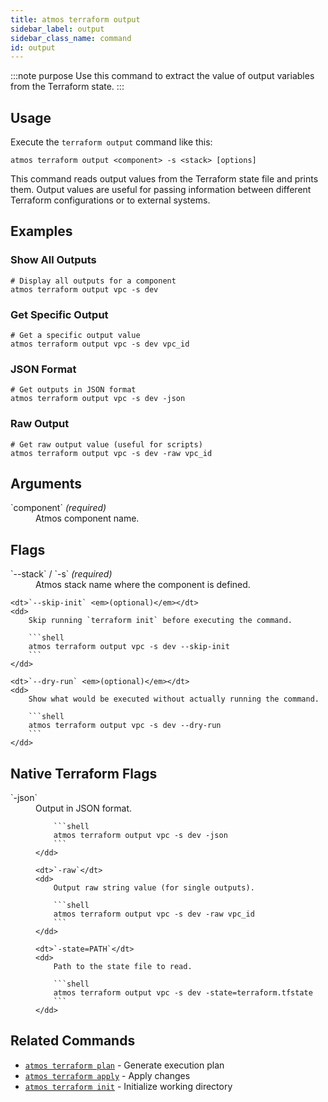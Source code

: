 ```yaml
---
title: atmos terraform output
sidebar_label: output
sidebar_class_name: command
id: output
---
```


:::note purpose
Use this command to extract the value of output variables from the Terraform state.
:::

<Screengrab title="atmos terraform output --help" slug="atmos-terraform-output--help" />

## Usage

Execute the `terraform output` command like this:

```shell
atmos terraform output <component> -s <stack> [options]
```

This command reads output values from the Terraform state file and prints them. Output values are useful for passing information between different Terraform configurations or to external systems.

## Examples

### Show All Outputs

```shell
# Display all outputs for a component
atmos terraform output vpc -s dev
```

### Get Specific Output

```shell
# Get a specific output value
atmos terraform output vpc -s dev vpc_id
```

### JSON Format

```shell
# Get outputs in JSON format
atmos terraform output vpc -s dev -json
```

### Raw Output

```shell
# Get raw output value (useful for scripts)
atmos terraform output vpc -s dev -raw vpc_id
```

## Arguments

<dl>
    <dt>`component` <em>(required)</em></dt>
    <dd>
        Atmos component name.
    </dd>
</dl>

## Flags

<dl>
    <dt>`--stack` / `-s` <em>(required)</em></dt>
    <dd>
        Atmos stack name where the component is defined.
    </dd>

    <dt>`--skip-init` <em>(optional)</em></dt>
    <dd>
        Skip running `terraform init` before executing the command.

        ```shell
        atmos terraform output vpc -s dev --skip-init
        ```
    </dd>

    <dt>`--dry-run` <em>(optional)</em></dt>
    <dd>
        Show what would be executed without actually running the command.

        ```shell
        atmos terraform output vpc -s dev --dry-run
        ```
    </dd>
</dl>

## Native Terraform Flags

<dl>
    <dt>`-json`</dt>
    <dd>
        Output in JSON format.

        ```shell
        atmos terraform output vpc -s dev -json
        ```
    </dd>

    <dt>`-raw`</dt>
    <dd>
        Output raw string value (for single outputs).

        ```shell
        atmos terraform output vpc -s dev -raw vpc_id
        ```
    </dd>

    <dt>`-state=PATH`</dt>
    <dd>
        Path to the state file to read.

        ```shell
        atmos terraform output vpc -s dev -state=terraform.tfstate
        ```
    </dd>
</dl>

## Related Commands

- [`atmos terraform plan`](/cli/commands/terraform/terraform-plan) - Generate execution plan
- [`atmos terraform apply`](/cli/commands/terraform/terraform-apply) - Apply changes
- [`atmos terraform init`](/cli/commands/terraform/terraform-init) - Initialize working directory
